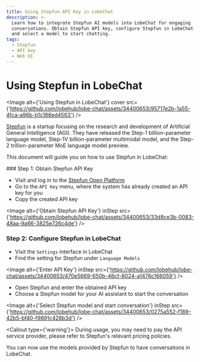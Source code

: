 ```yaml
---
title: Using Stepfun API Key in LobeChat
description: >-
  Learn how to integrate Stepfun AI models into LobeChat for engaging
  conversations. Obtain Stepfun API key, configure Stepfun in LobeChat settings,
  and select a model to start chatting.
tags:
  - Stepfun
  - API key
  - Web UI
---
```


# Using Stepfun in LobeChat

<Image alt={'Using Stepfun in LobeChat'} cover src={'https://github.com/lobehub/lobe-chat/assets/34400653/95717e2b-1a55-4fca-a96b-b1c186ed4563'} />

[Stepfun](https://www.stepfun.com/) is a startup focusing on the research and development of Artificial General Intelligence (AGI). They have released the Step-1 billion-parameter language model, Step-1V billion-parameter multimodal model, and the Step-2 trillion-parameter MoE language model preview.

This document will guide you on how to use Stepfun in LobeChat:

<Steps>
  ### Step 1: Obtain Stepfun API Key

  - Visit and log in to the [Stepfun Open Platform](https://platform.stepfun.com/)
  - Go to the `API Key` menu, where the system has already created an API key for you
  - Copy the created API key

  <Image alt={'Obtain Stepfun API Key'} inStep src={'https://github.com/lobehub/lobe-chat/assets/34400653/33d8ce3b-0083-48aa-9a66-3825e726c4de'} />

  ### Step 2: Configure Stepfun in LobeChat

  - Visit the `Settings` interface in LobeChat
  - Find the setting for Stepfun under `Language Models`

  <Image alt={'Enter API Key'} inStep src={'https://github.com/lobehub/lobe-chat/assets/34400653/470e5669-650b-46cf-8024-a1476c166059'} />

  - Open Stepfun and enter the obtained API key
  - Choose a Stepfun model for your AI assistant to start the conversation

  <Image alt={'Select Stepfun model and start conversation'} inStep src={'https://github.com/lobehub/lobe-chat/assets/34400653/0275a552-f189-42b5-bf40-f9891c428b3d'} />

  <Callout type={'warning'}>
    During usage, you may need to pay the API service provider, please refer to Stepfun's relevant
    pricing policies.
  </Callout>
</Steps>

You can now use the models provided by Stepfun to have conversations in LobeChat.
